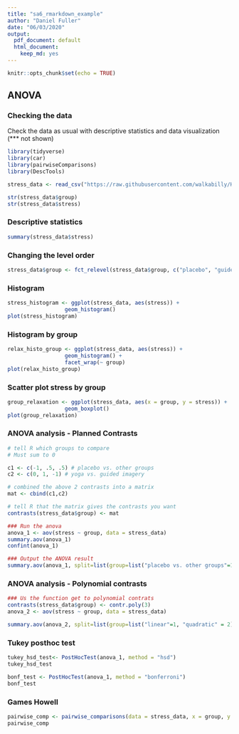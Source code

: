 ```yaml
---
title: "sa6_rmarkdown_example"
author: "Daniel Fuller"
date: "06/03/2020"
output:
  pdf_document: default
  html_document:
    keep_md: yes
---
```


```r
knitr::opts_chunk$set(echo = TRUE)
```

## ANOVA

### Checking the data

Check the data as usual with descriptive statistics and data visualization (*** not shown)

```r
library(tidyverse)
library(car)
library(pairwiseComparisons)
library(DescTools)

stress_data <- read_csv("https://raw.githubusercontent.com/walkabilly/HKR_6000/master/assignments/assignment5/anova_data.csv")

str(stress_data$group)
str(stress_data$stress)
```

### Descriptive statistics

```r
summary(stress_data$stress)
```

### Changing the level order 

```r
stress_data$group <- fct_relevel(stress_data$group, c("placebo", "guided imagery", "yoga"))
```

### Histogram

```r
stress_histogram <- ggplot(stress_data, aes(stress)) + 
                  geom_histogram()
plot(stress_histogram)
```

### Histogram by group

```r
relax_histo_group <- ggplot(stress_data, aes(stress)) + 
                  geom_histogram() + 
                  facet_wrap(~ group)
plot(relax_histo_group)
```

### Scatter plot stress by group

```r
group_relaxation <- ggplot(stress_data, aes(x = group, y = stress)) + 
                  geom_boxplot() 
plot(group_relaxation)
```

### ANOVA analysis - Planned Contrasts

```r
# tell R which groups to compare
# Must sum to 0

c1 <- c(-1, .5, .5) # placebo vs. other groups
c2 <- c(0, 1, -1) # yoga vs. guided imagery

# combined the above 2 contrasts into a matrix
mat <- cbind(c1,c2)

# tell R that the matrix gives the contrasts you want
contrasts(stress_data$group) <- mat

### Run the anova
anova_1 <- aov(stress ~ group, data = stress_data)
summary.aov(anova_1) 
confint(anova_1)

### Output the ANOVA result
summary.aov(anova_1, split=list(group=list("placebo vs. other groups"=1, "yoga vs. guided imagery" = 2))) 
```

### ANOVA analysis - Polynomial contrasts

```r
### Us the function get to polynomial contrats
contrasts(stress_data$group) <- contr.poly(3)
anova_2 <- aov(stress ~ group, data = stress_data)

summary.aov(anova_2, split=list(group=list("linear"=1, "quadratic" = 2))) 
```

### Tukey posthoc test

```r
tukey_hsd_test<- PostHocTest(anova_1, method = "hsd")
tukey_hsd_test

bonf_test <- PostHocTest(anova_1, method = "bonferroni")
bonf_test
```

### Games Howell

```r
pairwise_comp <- pairwise_comparisons(data = stress_data, x = group, y = stress, type = "parametric", var.equal = FALSE )
pairwise_comp
```


